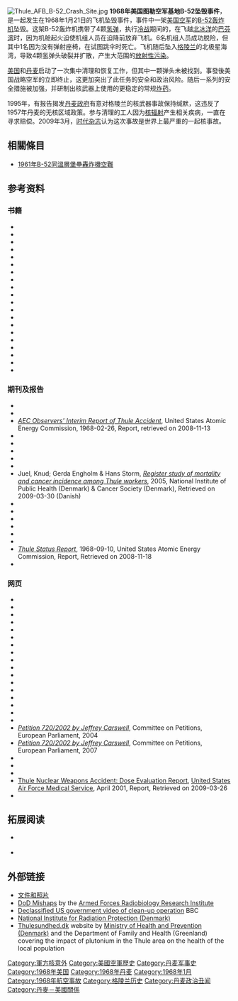 {{no footnotes|time=2018-08-27T10:15:50+00:00}}
[[File:Thule_AFB_B-52_Crash_Site.jpg|thumb]]
'''1968年美国图勒空军基地B-52坠毁事件'''，是一起发生在1968年1月21日的飞机坠毁事件，事件中一架[[美国空军|美国空军]]的[[B-52轰炸机|B-52轰炸机]]坠毁。这架B-52轰炸机携带了4颗[[氢弹|氢弹]]，执行[[冷战|冷战]]期间的{{tsl|en|Operation Chrome Dome|鉻穹頂行動}}，在飞越[[北冰洋|北冰洋]]的[[巴芬湾|巴芬湾]]时，因为机舱起火迫使机组人员在迫降前放弃飞机。6名机组人员成功脱险，但其中1名因为没有弹射座椅，在试图跳伞时死亡。飞机随后坠入[[格陵兰|格陵兰]]的北极星海湾，导致4颗氢弹头破裂并扩散，产生大范围的[[放射性污染|放射性污染]]。

[[美国|美国]]和[[丹麦|丹麦]]启动了一次集中清理和恢复工作，但其中一颗弹头未被找到。事發後美国战略空军的{{tsl|en|Operation Chrome Dome|鉻穹頂行動}}立即终止，这更加突出了此任务的安全和政治风险。随后一系列的安全措施被加强，并研制出核武器上使用的更稳定的常规[[炸药|炸药]]。

1995年，有报告揭发[[丹麦政府|丹麦政府]]有意对格陵兰的核武器事故保持缄默，这违反了1957年丹麦的无核区域政策。参与清理的工人因为[[核辐射|核辐射]]产生相关疾病，一直在寻求赔偿。2009年3月，[[时代杂志|时代杂志]]认为这次事故是世界上最严重的一起核事故。

==相關條目==
* [[1961年B-52同溫層堡壘轟炸機空難|1961年B-52同溫層堡壘轟炸機空難]]

==参考资料==
{{Refbegin|2}}

===书籍===
*{{cite book|url=http://books.google.com/?id=WTKrAAAAIAAJ&pg=RA1-PA118|title=International arms control|author=Blacker, Coit D. & Gloria Duffy (Stanford Arms Control Group)|isbn=0-8047-1211-5|publisher=Stanford University Press|year=1984}}
*{{cite book|url=http://books.google.com/?id=3iOg-t-3q1sC|title=No end in sight|author=Busch, Nathan E.|isbn=0-8131-2323-2|publisher=University Press of Kentucky|year=2004}}
*{{cite book|url=http://www.diis.dk/sw81978.asp|title=The Marshal's Baton. There is no bomb, there was no bomb, they were not looking for a bomb|author=Christensen, Svend Aage (Danish Institute for International Studies – DIIS)|isbn=978-87-7605-331-4|publisher=DIIS|year=2009|archiveurl=https://www.webcitation.org/5j5HDPZCN?url=http://www.diis.dk/sw81978.asp|archivedate=2009-08-17|deadurl=yes|access-date=2011-01-21}}
* {{cite book|url=http://books.google.com/?id=MYzNtetBpFwC|title=Worst Cases|author=Clarke, Lee Ben|publisher=University of Chicago Press|year=2006|isbn=0-226-10859-7}}
* {{cite book|url=http://books.google.com/?id=ZzlNgS70OHAC|title=Weapons of Mass Destruction|author=Croddy, Eric & James J. Wirtz|publisher=ABC-CLIO|year=2005|isbn=1-85109-490-3}}
* {{cite book|title=Greenland during the Cold War. Danish and American security policy 1945–1968|location=Copenhagen|publisher=Danish Institute of International Affairs (DUPI)|date=1997-01-17|isbn=87-601-6922-2|url=http://lccn.loc.gov/97161960|archiveurl=https://www.webcitation.org/5hDNGLGqk?url=http://lccn.loc.gov/97161960|archivedate=2009-06-01|deadurl=no|author=translated by Henry Myers|access-date=2011-01-21}}
* {{cite book|url=http://books.google.com/?id=5Ehn6utOqLwC|title=The politics of working life|author=Edwards, Paul & Judy Wajcman|publisher=Oxford University Press|year=2005|isbn=0-19-927190-9}}
* {{cite book|url=http://www.risoe.dk/rispubl/NUK/nukpdf/ris-r-213_p89-104.pdf|format=PDF|title=Ice Investigations|publisher=University of Copenhagen|first=Børge|last=Fristrup|year=1970|isbn=87-550-0006-1|deadurl=yes|archiveurl=https://web.archive.org/web/20081218233609/http://www.risoe.dk/rispubl/NUK/nukpdf/ris-r-213_p89-104.pdf|archivedate=2008-12-18|access-date=2011-01-21}}
*{{cite book|url=http://books.google.com/?id=7Fpvdv4f2cUC|title=Arms control|author=Goldblat, Jozef (International Peace Research Institute)|publisher=Sage|isbn=0-7619-4016-2|year=2002}}
* {{cite book|url=http://books.google.com/?id=JSyv24u7iVEC|title=The Cold War|author=Hanhimäki, Jussi M. & Odd Arne Westad|year=2004|isbn=0-19-927280-8|publisher=Oxford University Press}}
* {{cite book|url=http://books.google.com/?id=_R7Mvo4mGsoC|title=Missile defence: international, regional and national implications|author=Heurlin, Bertel & Sten Rynning|publisher=Routledge|year=2005|isbn=0-415-36120-6}}
* {{cite book|author=Jones, W. Glyn|title=Denmark: A Modern History|url=http://books.google.com/?id=UY4OAAAAQAAJ|publisher=Taylor & Francis|year=1986|isbn=0-7099-1468-7}}
*{{cite book|url=http://books.google.com/?id=U0zIt5KPEbQC|title=B-52 Stratofortress Units in Combat 1955–73|author=Lake, Jon & Mark Styling|isbn=1-84176-607-0|year=2004|publisher=Osprey Publishing}}
*{{cite book|url=http://books.google.com/?id=JQA9AAAAIAAJ|title=The end of the post-war era|author=Mayall, James & Cornelia Navari|publisher=Cambridge University Press|isbn=0-521-22698-8|year=1980}}
* {{cite book|url=http://books.google.com/?id=3_2ILEQQqpIC|title=Nuclear War I and Other Major Nuclear Disasters of the 20th Century|author=Newtan, Samuel Upton|publisher=AuthorHouse|year=2007|isbn=1-4259-8510-6}}
*{{cite book|url=http://books.google.com/?id=fJcOAAAAQAAJ&pg=PA205|title=Semialignment and Western security|author=Ørvik, Nils|publisher=Taylor & Francis|year=1986|isbn=0-7099-1951-4}}
*{{cite book|title=Project Crested Ice: A joint Danish-American report on the crash near Thule Air Base on 21 January 1968 of a B-52 bomber carrying nuclear weapons|journal=USAF Nuclear Safety|volume=Vol 65, Part 2|isbn=87-550-0006-1|publisher=Danish Atomic Energy Commission|url=http://www.risoe.dtu.dk/knowledge_base/publications/reports/ris-r-213.aspx?sc_lang=en|author=|date=February 1970|deadurl=yes|archiveurl=https://web.archive.org/web/20110719115903/http://www.risoe.dtu.dk/knowledge_base/publications/reports/ris-r-213.aspx?sc_lang=en|archivedate=2011-07-19|access-date=2011-01-21}}
* {{cite book|title=The Limits of Safety|first=Scott Douglas|last=Sagan|url=http://books.google.com/?id=4pV_wbOnphsC|isbn=0-691-02101-5|publisher=Princeton University Press|year=1995}}
* {{cite book|url=http://books.google.com/?id=safduT80AHMC|title=Atomic Audit|first=Stephen I. |last=Schwartz|publisher=Brookings Institution Press|year=1998|isbn=0-8157-7774-4}}
*{{cite book|url=http://books.google.com/?id=l77rP6LA8TEC|title=Explosive Effects and Applications|author=Zukas, Jonas A. & William P. Walters|isbn=0-387-95558-5|publisher=Springer|year=2002}}

===期刊及报告===
* {{cite book|url=http://www.thulesundhed.dk/Webnodes/download/264|publisher=International Atomic Energy Commission|date=2008-03-03|location=Vienna|accessdate=2009-09-19|title=International Peer Review of the Technical Contentof the Project Proposal 'Thule 2007 - Investigation of Radioactive Contamination on Land'|archiveurl=https://www.webcitation.org/5k42G3ocG?url=http://www.thulesundhed.dk/Webnodes/download/264|archivedate=2009-09-26|deadurl=yes}}
* {{cite journal|journal=USAF Nuclear Safety|first=Asker|last=Aarkrog|title=Radio-Ecological Investigations|publisher=Danish Atomic Energy Commission|accessdate=2009-03-16|url=http://www.risoe.dk/rispubl/NUK/nukpdf/ris-r-213_p79-88.pdf|date=January 1970|deadurl=yes|archiveurl=https://web.archive.org/web/20070609221011/http://www.risoe.dk/rispubl/NUK/nukpdf/ris-r-213_p79-88.pdf|archivedate=2007-06-09}}
*[https://web.archive.org/web/20081218233558/http://www.thulesagen.dk/thuledoc/0106883.pdf ''AEC Observers' Interim Report of Thule Accident''], United States Atomic Energy Commission, 1968-02-26, Report, retrieved on 2008-11-13
* {{cite journal|journal=USAF Nuclear Safety|volume=52|url=http://www.dod.mil/pubs/foi/reading_room/133.pdf|title=Broken Arrow - Palomares, Spain|publisher=Directorate of Nuclear Safety, United States Air Force|accessdate=2009-03-23|date=Sep–Oct 1966|deadurl=yes|archiveurl=https://web.archive.org/web/20090327090414/http://www.dod.mil/pubs/foi/reading_room/133.pdf|archivedate=2009-03-27}}
* {{cite journal
 |journal     = USAF Nuclear Safety
 |volume      = 60
 |issue       = 1
 |date        = Jul-Aug-Sep
 |year        = 1968
 |url         = http://www.dod.mil/pubs/foi/reading_room/133.pdf
 |title       = Broken Arrow - Thule
 |publisher   = Directorate of Nuclear Safety, United States Air Force
 |accessdate  = 2009-03-23
 |deadurl     = yes
 |archiveurl  = https://web.archive.org/web/20090327090414/http://www.dod.mil/pubs/foi/reading_room/133.pdf
 |archivedate = 2009-03-27
}}
*{{cite book|url=http://www.diis.dk/thuleaccident|title=The Thule Accident|publisher=Danish Institute for International Studies (DIIS)|author=Christensen, Svend Aage|date=2009-08-03|accessdate=2009-08-14|isbn=978-87-7605-331-4|archive-url=https://archive.today/20120525195227/http://www.diis.dk/thuleaccident|archive-date=2012-05-25|dead-url=yes}}
* {{cite journal|journal=USAF Nuclear Safety|url=http://www.risoe.dk/rispubl/NUK/nukpdf/ris-r-213_p30-46.pdf|author=Dresser, Col D.S.|title=Host Base Support|location=Thule Air Base|accessdate=2009-04-24|date=January 1970|deadurl=yes|archiveurl=https://web.archive.org/web/20070609220339/http://www.risoe.dk/rispubl/NUK/nukpdf/ris-r-213_p30-46.pdf|archivedate=2007-06-09}}
* {{cite paper|author=Eriksson, Mats|title=On Weapons Plutonium in the Artic Environment|publisher=[[Lund_University|Lund University]]|date=April 2002|location=Risø National Laboratory, Roskilde, Denmark|accessdate=2008-11-15|url=http://www.risoe.dk/rispubl/NUK/nukpdf/ris-r-1321.pdf|format=PDF|deadurl=yes|archiveurl=https://web.archive.org/web/20081218233551/http://www.risoe.dk/rispubl/NUK/nukpdf/ris-r-1321.pdf|archivedate=2008-12-18}}
* Juel, Knud; Gerda Engholm & Hans Storm, [http://www.si-folkesundhed.dk/upload/thule.pdf ''Register study of mortality and cancer incidence among Thule workers'']{{WebCite|url=https://www.webcitation.org/6575ucLZH?url=http://www.si-folkesundhed.dk/upload/thule.pdf |date=20120131231525 |dateformat=iso }}, 2005, National Institute of Public Health (Denmark) & Cancer Society (Denmark), Retrieved on 2009-03-30 (Danish)
* {{cite journal|author=Juel, Knud|url=http://www.pubmedcentral.nih.gov/pagerender.fcgi?artid=1059595&pageindex=1|title=The Thule Episode Epidemiological Followup After the Crash of a B-52 Bomber in Greenland: Registry Linkage, Mortality, Hospital Admissions|year=1992|publisher=Danish Institute for Clinical Epidemiology|location=Copenhagen|journal=Journal of Epidemiological and Community Health|accessdate=2009-04-12|pmid=1431702|volume=46|issue=4|pages=336–9|pmc=1059595|doi=10.1136/jech.46.4.336}}
* {{cite journal|journal=Bulletin of Atomic Scientists|title=Barrier to Test Ban|url=http://books.google.com/?id=cwwAAAAAMBAJ|page=22|author=Kidder, Ray E.|volume=47|date=April 1991}}
* {{cite journal|author=Nielsen, Sven P. & Per Roos|title=Thule-2003 – Investigation of Radioactive Contamination|publisher=Radiation Research Deptartment, Risø National Laboratory|location=Roskilde|isbn=87-550-3508-6|date=May 2006}}
* {{cite web|url=http://www.thulesundhed.dk/Webnodes/download/268|title=Thule Field Report|date=2008-11-17|accessdate=2009-03-30|author=Nielsen, Sven P.|publisher=Risø National Laboratory|deadurl=yes|archiveurl=https://web.archive.org/web/20090409071316/http://www.thulesundhed.dk/Webnodes/download/268|archivedate=2009-04-09}}
* {{cite web|url=http://www.marines.mil/news/publications/Documents/MCO%203504.2.pdf|publisher=United States Navy|title=Operations Event/Incident Report (OPREP-3) Reporting|date=2007-06-08|accessdate=2009-04-02|deadurl=yes|archiveurl=https://web.archive.org/web/20090419043209/http://www.marines.mil/news/publications/Documents/MCO%203504.2.pdf|archivedate=2009-04-19}}
*{{cite journal|publisher=Time|url=http://www.time.com/time/magazine/article/0,9171,894429-2,00.html|title=SAC's Deadly Daily Dozen|date=1961-05-17|accessdate=2009-04-12|journal=|archive-date=2012-11-03|archive-url=https://web.archive.org/web/20121103023825/http://www.time.com/time/magazine/article/0,9171,894429-2,00.html|dead-url=no}}
* [https://web.archive.org/web/20081218233555/http://www.thulesagen.dk/thuledoc/0107059.pdf ''Thule Status Report''], 1968-09-10, United States Atomic Energy Commission, Report, Retrieved on 2008-11-18
* {{cite journal|url=http://www.time.com/time/photogallery/0,29307,1887705_1862266,00.html|title=The Worst Nuclear Disasters|journal=Time|accessdate=2009-03-31|date=March 2009|archive-date=2012-01-31|archive-url=https://www.webcitation.org/6575lvEkg?url=http://www.time.com/time/photogallery/0,29307,1887705_1862266,00.html|dead-url=no}}

===网页===
*{{cite web|url=http://www.historisktidsskrift.dk/summary/101_109.html|title=A Policy of the Utmost Flexibility: Danish Nuclear Weapons Policy 1956-1960|author=Agger, Jonathan Søborg & Lasse Wolsgård|publisher=Danish Historical Association via [http://www.historisktidsskrift.dk/ historisktidsskrift.dk]|accessdate=2009-05-10|archive-date=2015-09-24|archive-url=https://web.archive.org/web/20150924030515/http://www.historisktidsskrift.dk/summary/101_109.html|dead-url=no}}
*{{cite web|publisher=[[National_Military_Command_Center|National Military Command Center]] via Nautilus.org|title=B-52 Crash|date=1968-01-24|accessdate=2009-04-12|location=Pentagon|url=http://www.nautilus.org/archives/library/security/foia/Denmark/State012368.PDF|deadurl=yes|archiveurl=https://web.archive.org/web/20081120103053/http://www.nautilus.org/archives/library/security/foia/denmark/State012368.pdf|archivedate=2008-11-20}} 
*{{cite web|url=http://www.thulesagen.dk/thuledoc/0075943.pdf|format=PDF|title=B-52 Crash at Thule Air Base|date=1968-01-22|accessdate=2008-11-13|publisher=United States Atomic Energy Commission|deadurl=yes|archiveurl=https://web.archive.org/web/20110725214623/http://www.thulesagen.dk/thuledoc/0075943.pdf|archivedate=2011-07-25}}
* {{cite news|url=http://cndyorks.gn.apc.org/yspace/articles/greenland3.htm|title=Greenlanders Wary of a New Role in U.S. Defenses|author=Brooke, James|publisher=[[New_York_Times|New York Times]]|date=2000-09-18|accessdate=2008-11-11|deadurl=yes|archiveurl=https://web.archive.org/web/20090409005559/http://cndyorks.gn.apc.org/yspace/articles/greenland3.htm|archivedate=2009-04-09}}
* {{cite news|url=http://news.bbc.co.uk/1/hi/sci/tech/7720466.stm|title=Radioactive legacy of 'lost bomb'|publisher=BBC News|date=2008-11-10|accessdate=2008-11-15|first=Gordon|last=Corera|archive-date=2009-03-02|archive-url=https://web.archive.org/web/20090302113547/http://news.bbc.co.uk/1/hi/sci/tech/7720466.stm|dead-url=no}}
* {{cite news |first=Gordon |last=Corera |title=Mystery of lost US nuclear bomb |url=http://news.bbc.co.uk/2/hi/europe/7720049.stm |publisher=BBC News |date=2008-11-10 |accessdate=2008-11-10 |archive-date=2017-10-23 |archive-url=https://web.archive.org/web/20171023165716/http://news.bbc.co.uk/2/hi/europe/7720049.stm |dead-url=no }}
* {{cite web |title=Foreign Relations of the United States 1964–1968, Volume XII, Western Europe: Denmark |url=http://www.state.gov/r/pa/ho/frus/johnsonlb/xii/2199.htm |publisher=[[United_States_Department_of_State|United States Department of State]] |accessdate=2008-11-12 |archive-url=https://web.archive.org/web/20090613125259/http://www.state.gov/r/pa/ho/frus/johnsonlb/xii/2199.htm |archive-date=2009-06-13 |dead-url=yes }}
* {{cite web |title=Broken Arrow |url=http://www.globalsecurity.org/wmd/ops/broken-arrow.htm |date=2005-04-28 |work= |publisher=GlobalSecurity.org |accessdate=2009-06-22 |archive-date=2020-11-28 |archive-url=https://web.archive.org/web/20201128122243/https://www.globalsecurity.org/wmd/ops/broken-arrow.htm |dead-url=no }}
* {{cite web|url=http://www.nautilus.org/archives/library/security/foia/DKhansen57.html|author=[[H._C._Hansen|Hansen, H.C.]]|date=1957-11-16|accessdate=2009-03-20|title=Danish Prime Minister Gives Tacit Go-Ahead For U.S. Nuclear Weapons In Greenland|publisher=[http://www.nautilus.org/ The Nautilius Institute]|archiveurl=https://web.archive.org/web/20071106145717/http://www.nautilus.org/archives/library/security/foia/DKhansen57.html|archivedate=2007-11-06|deadurl=yes}}
*{{cite web|url=http://www.nukestrat.com/dk/gr.htm|title=Denmark's Thulegate|author=Kristensen, Hans M.|year=2004|accessdate=2009-04-21|publisher=[http://www.nukestrat.com/ The Nuclear Information Project]|archive-date=2020-08-09|archive-url=https://web.archive.org/web/20200809080731/http://www.nukestrat.com/dk/gr.htm|dead-url=no}}
* {{cite web|url=http://www.nautilus.org/archives/nukepolicy/Denmark/index.html|title=Secrecy On A Sliding Scale: U.S. Nuclear Weapons Deployments And Danish Non-Nuclear Policy|author=Kristensen, Hans M.|publisher=[http://www.nautilus.org/ The Nautilius Institute]|date=1999-10-20|accessdate=2009-03-20|archiveurl=https://web.archive.org/web/20071231130921/http://www.nautilus.org/archives/nukepolicy/Denmark/index.html|archivedate=2007-12-31|deadurl=yes}}
*{{cite web|url=http://www.nautilus.org/archives/library/security/foia/White012368.html|title=Following Bomber Crash, U.S. Copenhagen Embassy Urges State Department To Lie About Flight Route|author=Kristensen, Hans M.|accessdate=2009-04-13|publisher=US State Department via Nautilus.org|date=1968-01-23|archiveurl=https://www.webcitation.org/5gX4OhRjl?url=http://www.nautilus.org/archives/library/security/foia/White012368.html|archivedate=2009-05-05|deadurl=yes}}
* {{cite news
|url=http://news.bbc.co.uk/2/hi/americas/878907.stm
|title=Nuclear bomb 'lost near Greenland'
|publisher=BBC News
|date=2000-08-13
|author=Leyne, Jon
|accessdate=2008-11-15
|archive-date=2012-04-12
|archive-url=https://web.archive.org/web/20120412050555/http://news.bbc.co.uk/2/hi/americas/878907.stm
|dead-url=no
}}
* {{cite web|url=http://www.greenpeace.org/raw/content/international/press/reports/the-greenpeace-book-of-the-nuc.pdf|page=205|publisher=[[Greenpeace|Greenpeace]] Books|author=May, John|title=The Greenpeace book of the nuclear age; The hidden history - the human cost|accessdate=2009-04-19|year=1989|archiveurl=https://www.webcitation.org/5gX4Pvpv6?url=http://www.greenpeace.org/raw/content/international/press/reports/the-greenpeace-book-of-the-nuc.pdf|archivedate=2009-05-05|deadurl=no}}
* {{cite web|url=http://www.dtic.mil/cgi-bin/GetTRDoc?AD=ADA283578&Location=U2&doc=GetTRDoc.pdf|format=PDF|publisher=United States Navy|title=Project Crested Ice|author=McElwee, Captain Robert E|accessdate=2008-11-14|date=March 1968|deadurl=yes|archiveurl=https://web.archive.org/web/20090618212435/http://www.dtic.mil/cgi-bin/GetTRDoc?AD=ADA283578&Location=U2&doc=GetTRDoc.pdf|archivedate=2009-06-18|df=}}
* {{cite news|publisher=[[BBC_News|BBC News]]|url=http://news.bbc.co.uk/2/hi/europe/6647421.stm|title=Denmark challenged over B52 crash|date=2007-05-11|accessdate=2008-11-18|author=Mulvey, Stephen|archive-date=2012-04-12|archive-url=https://web.archive.org/web/20120412042007/http://news.bbc.co.uk/2/hi/europe/6647421.stm|dead-url=no}}
* {{cite web|url=http://iis-03.risoe.dk/netacgi/nph-brs.exe?d=PUBL&s1=SPNI.meid.+and+(b.trc.+or+c.trc.+or+d.trc.)&pg1=ALL&co1=and&s2=&pg2=ALL&co2=and&s3=0&co3=and&s4=@SAAR%3E%3D1991&co4=and&s5=0&l=20&co5=and&s6=@SAAR%3E%3D1991%3C%3D2006&p=1&Sect1=PUBNEKS&Sect2=TXT&u=%2Fnetahtml%2Frisoe%2Fpubl_uk.htm&op1=AND&r=0&f=S|title=Thule-2003-Investigation of radioactive contamination|author=Nielsen, S.P.; Roos, P|year=2006|publisher=Risø National Laboratory|accessdate=2009-03-20|deadurl=yes|archiveurl=https://web.archive.org/web/20110719130901/http://iis-03.risoe.dk/netacgi/nph-brs.exe?d=PUBL&s1=SPNI.meid.+and+%28b.trc.+or+c.trc.+or+d.trc.%29&pg1=ALL&co1=and&s2=&pg2=ALL&co2=and&s3=0&co3=and&s4=%40SAAR%3E%3D1991&co4=and&s5=0&l=20&co5=and&s6=%40SAAR%3E%3D1991%3C%3D2006&p=1&Sect1=PUBNEKS&Sect2=TXT&u=%2Fnetahtml%2Frisoe%2Fpubl_uk.htm&op1=AND&r=0&f=S|archivedate=2011-07-19}}
* [http://www.europarl.europa.eu/meetdocs/2004_2009/documents/cm/530/530757/530757en.pdf ''Petition 720/2002 by Jeffrey Carswell'']{{WebCite|url=https://www.webcitation.org/6575ooq1u?url=http://www.europarl.europa.eu/meetdocs/2004_2009/documents/cm/530/530757/530757en.pdf |date=20120131231359 |dateformat=iso }}, Committee on Petitions, European Parliament, 2004
* [http://www.europarl.europa.eu/meetdocs/2004_2009/documents/cm/650/650924/650924en.pdf ''Petition 720/2002 by Jeffrey Carswell'']{{WebCite|url=https://www.webcitation.org/6575pIiy2?url=http://www.europarl.europa.eu/meetdocs/2004_2009/documents/cm/650/650924/650924en.pdf |date=20120131231406 |dateformat=iso }}, Committee on Petitions, European Parliament, 2007
*{{cite web|url=http://www.osti.gov/bridge/servlets/purl/671923-JYRvMV/webviewable/671923.pdf|title=The History of Nuclear Weapon Safety Devices|publisher=Sandia National Laboratories|location=Albuquerque|author=Plummer, David W. & William H. Greenwood|date=June 1998|accessdate=2011-01-21|archive-date=2012-01-31|archive-url=https://www.webcitation.org/6575oDryk?url=http://www.osti.gov/bridge/purl.cover.jsp?p%2F671923-JYRvMV%2Fwebviewable%2F671923.pdf|dead-url=no}}
* {{cite web|url=http://www.gwu.edu/~nsarchiv/nukevault/ebb267/03.pdf|title=Project Crested Ice: The Thule Accident|date=1969-04-23|publisher=History & Research Division, Strategic Air Command (via [[National_Security_Archive|National Security Archive]])|accessdate=2009-03-19|archiveurl=https://www.webcitation.org/5gX4OJXVL?url=http://www.gwu.edu/~nsarchiv/nukevault/ebb267/03.pdf|archivedate=2009-05-05|deadurl=no}}
*{{cite web|url=http://www.arcus.org/publications/downloads/greenland.pdf|title=Greenland: Security Perspectives|author=Taagholt, Jørgen & Jens Claus Hansen (Trans. Daniel Lufkin)|location=Fairbanks, Alaska|publisher=Arctic Research Consortium of the United States|pages=35–43|year=2001|archiveurl=https://www.webcitation.org/5gX4V94NK?url=http://www.arcus.org/publications/downloads/greenland.pdf|archivedate=2009-05-05|deadurl=no|accessdate=2011-01-21}}
*[https://www.webcitation.org/6575mnayM?url=http://airforcemedicine.afms.mil/latestnews/body.pdf Thule Nuclear Weapons Accident: Dose Evaluation Report], [[United_States_Air_Force_Medical_Service|United States Air Force Medical Service]], April 2001, Report, Retrieved on 2009-03-26
* {{cite web|url=https://eed.llnl.gov/ans/2002/vantine/vantine_ans_2002.pdf|format=[[PDF|PDF]]|title=Relevance of Nuclear Weapons Clean-up Experience to Dirty Bomb Response|author=Vantine, Harry C & Thomas R. Crites|publisher=[[Lawrence_Livermore_National_Laboratory|Lawrence Livermore National Laboratory]]|date=2003-03-26|deadurl=yes|archiveurl=https://web.archive.org/web/20090327090415/https://eed.llnl.gov/ans/2002/vantine/vantine_ans_2002.pdf|archivedate=2009-03-27|accessdate=2011-01-21}}
{{Refend}}

==拓展阅读==
{{refbegin}}
* {{cite book|url=http://books.google.com/books?id=VYI3AAAACAAJ|title=Thule-Sagen, Løgnens Univers|author=Brink, Poul|publisher=Aschehoug|year=1997|isbn=8711150459}} {{da icon}}
<!-- Lulu.com is a self-published source -->
* {{cite book |url=http://books.google.com/?id=gi7HARO8vTcC |title=Broken Arrow - The Declassified History of U.S. Nuclear Weapons Accidents |author=James C. Oskins, Michael H. Maggelet |isbn=1-4357-0361-8|publisher=[[Lulu_(company)|Lulu]]|year=2008}}
{{refend}}

==外部链接==
{{refbegin}}
*[https://web.archive.org/web/20061108045410/http://www.thulesagen.dk/news.php 文件和照片] {{da icon}}
*[https://web.archive.org/web/20081218233551/http://www.afrri.usuhs.mil/outreach/reports/pdf/SP86-2.pdf DoD Mishaps] by the [[Armed_Forces_Radiobiology_Research_Institute|Armed Forces Radiobiology Research Institute]]
*[http://news.bbc.co.uk/2/hi/7720671.stm Declassified US government video of clean-up operation]{{Wayback|url=http://news.bbc.co.uk/2/hi/7720671.stm |date=20201115095900 }} BBC
*[http://www.sis.dk/ National Institute for Radiation Protection (Denmark)]{{Wayback|url=http://www.sis.dk/ |date=20130726150748 }} {{da icon}}
*[https://archive.is/20130429104744/http://www.thulesundhed.dk/ Thulesundhed.dk] website by [[Ministry_of_Health_and_Prevention_(Denmark)|Ministry of Health and Prevention (Denmark)]] and the Department of Family and Health (Greenland) covering the impact of plutonium in the Thule area on the health of the local population {{da icon}}
{{refend}}

{{1968年航空事故}}
[[Category:軍方核意外|Category:軍方核意外]]
[[Category:美國空軍歷史|Category:美國空軍歷史]]
[[Category:丹麦军事史|Category:丹麦军事史]]
[[Category:1968年美国|Category:1968年美国]]
[[Category:1968年丹麦|Category:1968年丹麦]]
[[Category:1968年1月|Category:1968年1月]]
[[Category:1968年航空事故|Category:1968年航空事故]]
[[Category:格陵兰历史|Category:格陵兰历史]]
[[Category:丹麦政治丑闻|Category:丹麦政治丑闻]]
[[Category:丹麥－美國關係|Category:丹麥－美國關係]]